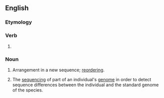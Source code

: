 ==English==

===Etymology===
{{prefix|en|re|sequencing}}

===Verb===
{{head|en|present participle}}

# {{present participle of|resequence|lang=en|nocat=1}}

===Noun===
{{en-noun|~}}

# Arrangement in a new sequence; [[reordering]].
# {{lb|en|genetics}} The [[sequencing]] of part of an individual's [[genome]] in order to detect sequence differences between the individual and the standard genome of the species.